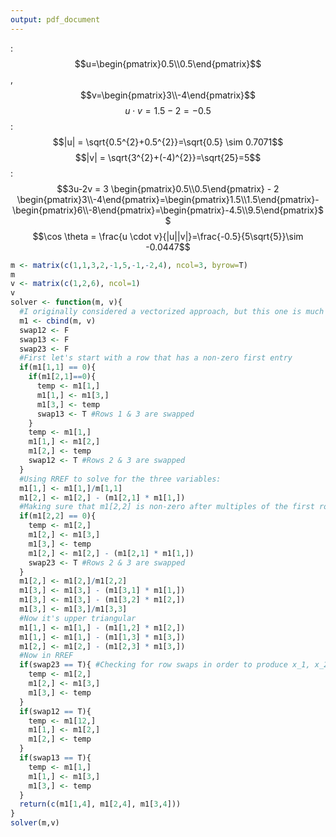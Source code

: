 ```yaml
---
output: pdf_document
---
```

\title{Week 1 Assignment--IS 605}
\author{Brett Burk}
\maketitle
\noindent\textbf{1.1}: $$u=\begin{pmatrix}0.5\\0.5\end{pmatrix}$$, $$v=\begin{pmatrix}3\\-4\end{pmatrix}$$
$$u \cdot v = 1.5-2=-0.5$$
\noindent\textbf{1.2}: $$|u| = \sqrt{0.5^{2}+0.5^{2}}=\sqrt{0.5} \sim 0.7071$$
$$|v| = \sqrt{3^{2}+(-4)^{2}}=\sqrt{25}=5$$
\noindent\textbf{1.3}: $$3u-2v = 3 \begin{pmatrix}0.5\\0.5\end{pmatrix} - 2 \begin{pmatrix}3\\-4\end{pmatrix}=\begin{pmatrix}1.5\\1.5\end{pmatrix}-\begin{pmatrix}6\\-8\end{pmatrix}=\begin{pmatrix}-4.5\\9.5\end{pmatrix}$$
\noindent\textbf{1.4}$$\cos \theta = \frac{u \cdot v}{|u||v|}=\frac{-0.5}{5\sqrt{5}}\sim -0.0447$$

\noindent\textbf{2}
```r
m <- matrix(c(1,1,3,2,-1,5,-1,-2,4), ncol=3, byrow=T)
m
v <- matrix(c(1,2,6), ncol=1)
v
solver <- function(m, v){
  #I originally considered a vectorized approach, but this one is much more readable, and considering the matrix is defined as 3x3 and solvable, a vectorized approach is unnecessary
  m1 <- cbind(m, v)
  swap12 <- F
  swap13 <- F
  swap23 <- F
  #First let's start with a row that has a non-zero first entry
  if(m1[1,1] == 0){
    if(m1[2,1]==0){
      temp <- m1[1,]
      m1[1,] <- m1[3,]
      m1[3,] <- temp
      swap13 <- T #Rows 1 & 3 are swapped
    }
    temp <- m1[1,]
    m1[1,] <- m1[2,]
    m1[2,] <- temp
    swap12 <- T #Rows 2 & 3 are swapped
  }
  #Using RREF to solve for the three variables:
  m1[1,] <- m1[1,]/m[1,1]
  m1[2,] <- m1[2,] - (m1[2,1] * m1[1,])
  #Making sure that m1[2,2] is non-zero after multiples of the first row are removed
  if(m1[2,2] == 0){
    temp <- m1[2,]
    m1[2,] <- m1[3,]
    m1[3,] <- temp
    m1[2,] <- m1[2,] - (m1[2,1] * m1[1,])
    swap23 <- T #Rows 2 & 3 are swapped
  }
  m1[2,] <- m1[2,]/m1[2,2]
  m1[3,] <- m1[3,] - (m1[3,1] * m1[1,])
  m1[3,] <- m1[3,] - (m1[3,2] * m1[2,])
  m1[3,] <- m1[3,]/m1[3,3]
  #Now it's upper triangular
  m1[1,] <- m1[1,] - (m1[1,2] * m1[2,])
  m1[1,] <- m1[1,] - (m1[1,3] * m1[3,])
  m1[2,] <- m1[2,] - (m1[2,3] * m1[3,])
  #Now in RREF
  if(swap23 == T){ #Checking for row swaps in order to produce x_1, x_2, and x_3 in the correct order
    temp <- m1[2,]
    m1[2,] <- m1[3,]
    m1[3,] <- temp
  }
  if(swap12 == T){
    temp <- m1[12,]
    m1[1,] <- m1[2,]
    m1[2,] <- temp
  }
  if(swap13 == T){
    temp <- m1[1,]
    m1[1,] <- m1[3,]
    m1[3,] <- temp
  }
  return(c(m1[1,4], m1[2,4], m1[3,4]))
}
solver(m,v)
```
